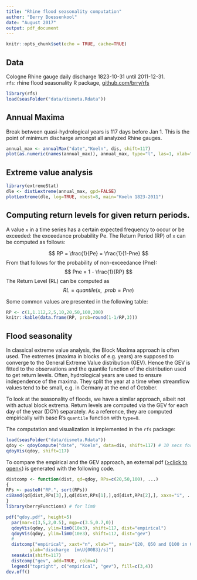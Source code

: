 ```yaml
---
title: "Rhine flood seasonality computation"
author: "Berry Boessenkool"
date: "August 2017"
output: pdf_document
---
```


```r
knitr::opts_chunk$set(echo = TRUE, cache=TRUE)
```

## Data

Cologne Rhine gauge daily discharge 1823-10-31 until 2011-12-31.  
`rfs`: rhine flood seasonality R package, [github.com/brry/rfs](https://github.com/brry/rfs#rfs)
```r
library(rfs)
load(seasFolder("data/dismeta.Rdata"))
```


## Annual Maxima

Break between quasi-hydrological years is 117 days before Jan 1. 
This is the point of minimum discharge amongst all analyzed Rhine gauges.

```r
annual_max <- annualMax("date","Koeln", dis, shift=117)
plot(as.numeric(names(annual_max)), annual_max, type="l", las=1, xlab="year")
```

## Extreme value analysis

```r
library(extremeStat)
dle <- distLextreme(annual_max, gpd=FALSE)
plotLextreme(dle, log=TRUE, nbest=8, main="Koeln 1823-2011")
```

## Computing return levels for given return periods.

A value `x` in a time series has a certain expected frequency to occur or be exceeded: the exceedance probability Pe. 
The Return Period (RP) of `x` can be computed as follows:

$$ RP = \frac{1}{Pe} = \frac{1}{1-Pne} $$
From that follows for the probability of non-exceedance (Pne):
$$ Pne = 1 - \frac{1}{RP} $$
The Return Level (RL) can be computed as 
$$ RL = quantile(x, ~~ prob=Pne) $$

Some common values are presented in the following table:
```r
RP <- c(1,1.112,2,5,10,20,50,100,200)
knitr::kable(data.frame(RP, prob=round(1-1/RP,3)))
```

## Flood seasonality

In classical extreme value analysis, the Block Maxima approach is often used.
The extremes (maxima in blocks of e.g. years) are supposed to converge to the General Extreme Value distribution (GEV).
Hence the GEV is fitted to the observations and the quantile function of the distribution used to get return levels.
Often, hydrological years are used to ensure independence of the maxima.
They split the year at a time when streamflow values tend to be small, e.g. in Germany at the end of October.

To look at the seasonality of floods, we have a similar approach, albeit not with actual block extrema.
Return levels are computed via the GEV for each day of the year (DOY) separately.
As a reference, they are computed empirically with base R's `quantile` function with `type=8`.

The computation and visualization is implemented in the `rfs` package:
```r
load(seasFolder("data/dismeta.Rdata"))
qdoy <- qdoyCompute("date", "Koeln", data=dis, shift=117) # 10 secs for full time series
qdoyVis(qdoy, shift=117)
```

To compare the empirical and the GEV approach, an external pdf ([>click to open<](qdoy.pdf)) is generated with the following code.
```r
distcomp <- function(dist, qd=qdoy, RPs=c(20,50,100), ...)
{
RPs <- paste0("RP.", sort(RPs))
ciBand(qd[dist,RPs[3],],qd[dist,RPs[1],],qd[dist,RPs[2],], xaxs="i", ...)
}
library(berryFunctions) # for lim0

pdf("qdoy.pdf", height=5)
  par(mar=c(3,5,2,0.5), mgp=c(3.5,0.7,0))
  qdoyVis(qdoy, ylim=lim0(10e3), shift=117, dist="empirical")
  qdoyVis(qdoy, ylim=lim0(10e3), shift=117, dist="gev")
  #
  distcomp("empirical", xaxt="n", xlab="", main="Q20, Q50 and Q100 in Cologne, 1823-2011",
         ylab="discharge  [m\U{00B3}/s]")
  seasAxis(shift=117)
  distcomp("gev", add=TRUE, colm=4)
  legend("topright", c("empirical", "gev"), fill=c(3,4))
dev.off()
```


